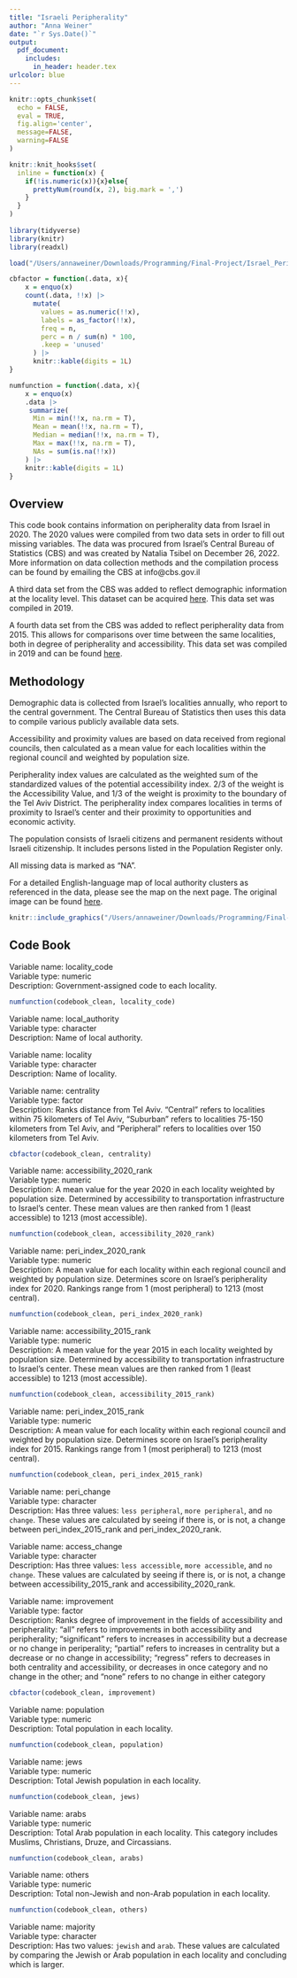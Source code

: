 ```yaml
---
title: "Israeli Peripherality"
author: "Anna Weiner"
date: "`r Sys.Date()`"
output: 
  pdf_document:
    includes:
      in_header: header.tex
urlcolor: blue
---
```


```r
knitr::opts_chunk$set(
  echo = FALSE, 
  eval = TRUE, 
  fig.align='center',
  message=FALSE, 
  warning=FALSE
)

knitr::knit_hooks$set(
  inline = function(x) {
    if(!is.numeric(x)){x}else{
      prettyNum(round(x, 2), big.mark = ',')
    }
  }
)
  
library(tidyverse)
library(knitr)
library(readxl)

load("/Users/annaweiner/Downloads/Programming/Final-Project/Israel_Peripherality_Data.RData")

cbfactor = function(.data, x){
    x = enquo(x)
    count(.data, !!x) |>
      mutate(
        values = as.numeric(!!x),
        labels = as_factor(!!x),
        freq = n,
        perc = n / sum(n) * 100,
        .keep = 'unused'
      ) |>
      knitr::kable(digits = 1L)
}

numfunction = function(.data, x){
    x = enquo(x)
    .data |>
     summarize(
      Min = min(!!x, na.rm = T),
      Mean = mean(!!x, na.rm = T),
      Median = median(!!x, na.rm = T),
      Max = max(!!x, na.rm = T),
      NAs = sum(is.na(!!x))
    ) |>
    knitr::kable(digits = 1L)   
}    
```

## Overview
This code book contains information on peripherality data from Israel in 2020. The 2020 values were compiled from two data sets in order to fill out missing variables. The data was procured from Israel's Central Bureau of Statistics (CBS) and was created by Natalia Tsibel on December 26, 2022. More information on data collection methods and the compilation process can be found by emailing the CBS at info@cbs.gov.il

A third data set from the CBS was added to reflect demographic information at the locality level. This dataset can be acquired [here](https://www.cbs.gov.il/he/publications/Pages/2017/%D7%90%D7%95%D7%9B%D7%9C%D7%95%D7%A1%D7%99%D7%99%D7%94-%D7%95%D7%9E%D7%A8%D7%9B%D7%99%D7%91%D7%99-%D7%92%D7%99%D7%93%D7%95%D7%9C-%D7%91%D7%99%D7%99%D7%A9%D7%95%D7%91%D7%99%D7%9D-%D7%95%D7%91%D7%90%D7%96%D7%95%D7%A8%D7%99%D7%9D-%D7%A1%D7%98%D7%98%D7%99%D7%A1%D7%98%D7%99%D7%99%D7%9D-2017.aspx). This data set was compiled in 2019.

A fourth data set from the CBS was added to reflect peripherality data from 2015. This allows for comparisons over time between the same localities, both in degree of peripherality and accessibility. This data set was compiled in 2019 and can be found [here](https://www.cbs.gov.il/he/publications/Pages/2019/%D7%9E%D7%93%D7%93-%D7%A4%D7%A8%D7%99%D7%A4%D7%A8%D7%99%D7%90%D7%9C%D7%99%D7%95%D7%AA-%D7%A9%D7%9C-%D7%99%D7%99%D7%A9%D7%95%D7%91%D7%99%D7%9D-%D7%95%D7%A9%D7%9C-%D7%A8%D7%A9%D7%95%D7%99%D7%95%D7%AA-%D7%9E%D7%A7%D7%95%D7%9E%D7%99%D7%95%D7%AA-2015.aspx). 

## Methodology
Demographic data is collected from Israel's localities annually, who report to the central government. The Central Bureau of Statistics then uses this data to compile various publicly available data sets.  

Accessibility and proximity values are based on data received from regional councils, then calculated as a mean value for each localities within the regional council and weighted by population size. 

Peripherality index values are calculated as the weighted sum of the standardized values of the potential accessibility index. 2/3 of the weight is the Accessibility Value, and 1/3 of the weight is proximity to the boundary of the Tel Aviv District. The peripherality index compares localities in terms of proximity to Israel's center and their proximity to opportunities and economic activity.

The population consists of Israeli citizens and permanent residents without Israeli citizenship. It includes persons listed in the Population Register only. 

All missing data is marked as "NA".

For a detailed English-language map of local authority clusters as referenced in the data, please see the map on the next page. The original image can be found [here](https://www.cbs.gov.il/he/pages/search/SearchResultsMain.aspx?k=peripherality#Default=%7B%22k%22%3A%22peripherality%22%2C%22s%22%3A11%2C%22l%22%3A1037%7D#8af72ebd-bbdb-4069-a27e-d6fc4b1c7b66=%7B%22k%22%3A%22peripherality%22%2C%22l%22%3A1037%7D#b4f5fa70-e25e-4e03-b36e-6dfca3f3ce8d=%7B%22k%22%3A%22peripherality%22%2C%22l%22%3A1037%7D).

```r
knitr::include_graphics("/Users/annaweiner/Downloads/Programming/Final-Project/Israel_map_peripherality.pdf")
```

## Code Book

Variable name: locality_code      
Variable type: numeric      
Description: Government-assigned code to each locality.    
```r
numfunction(codebook_clean, locality_code)
```

Variable name: local_authority      
Variable type: character       
Description: Name of local authority.

Variable name: locality       
Variable type: character         
Description: Name of locality.       

Variable name: centrality       
Variable type: factor        
Description: Ranks distance from Tel Aviv. "Central" refers to localities within 75 kilometers of Tel Aviv, "Suburban" refers to localities 75-150 kilometers from Tel Aviv, and "Peripheral" refers to localities over 150 kilometers from Tel Aviv.         
```r
cbfactor(codebook_clean, centrality)
```

Variable name: accessibility_2020_rank        
Variable type: numeric      
Description: A mean value for the year 2020 in each locality weighted by population size. Determined by accessibility to transportation infrastructure to Israel's center. These mean values are then ranked from 1 (least accessible) to 1213 (most accessible).       
```r
numfunction(codebook_clean, accessibility_2020_rank)
```

Variable name: peri_index_2020_rank       
Variable type: numeric      
Description: A mean value for each locality within each regional council and weighted by population size. Determines score on Israel's peripherality index for 2020. Rankings range from 1 (most peripheral) to 1213 (most central).     
```r
numfunction(codebook_clean, peri_index_2020_rank)
```

Variable name: accessibility_2015_rank       
Variable type: numeric        
Description: A mean value for the year 2015 in each locality weighted by population size. Determined by accessibility to transportation infrastructure to Israel's center. These mean values are then ranked from 1 (least accessible) to 1213 (most accessible).       
```r
numfunction(codebook_clean, accessibility_2015_rank)
```

Variable name: peri_index_2015_rank       
Variable type: numeric      
Description: A mean value for each locality within each regional council and weighted by population size. Determines score on Israel's peripherality index for 2015. Rankings range from 1 (most peripheral) to 1213 (most central).     
```r
numfunction(codebook_clean, peri_index_2015_rank)
```

Variable name: peri_change    
Variable type: character      
Description: Has three values: `less peripheral`, `more peripheral`, and `no change`. These values are calculated by seeing if there is, or is not, a change between peri_index_2015_rank and peri_index_2020_rank.    

Variable name: access_change   
Variable type: character             
Description: Has three values: `less accessible`, `more accessible`, and `no change`. These values are calculated by seeing if there is, or is not, a change between accessibility_2015_rank and accessibility_2020_rank.    

Variable name: improvement       
Variable type: factor       
Description: Ranks degree of improvement in the fields of accessibility and peripherality: "all" refers to improvements in both accessibility and peripherality; "significant" refers to increases in accessibility but a decrease or no change in periperality; "partial" refers to increases in centrality but a decrease or no change in accessibility; "regress" refers to decreases in both centrality and accessibility, or decreases in once category and no change in the other; and "none" refers to no change in either category               
```r
cbfactor(codebook_clean, improvement)
```

Variable name: population   
Variable type: numeric      
Description: Total population in each locality.   
```r
numfunction(codebook_clean, population)
```

Variable name: jews     
Variable type: numeric      
Description: Total Jewish population in each locality.   
```r
numfunction(codebook_clean, jews)
```

Variable name: arabs    
Variable type: numeric      
Description: Total Arab population in each locality. This category includes Muslims, Christians, Druze, and Circassians.   
```r
numfunction(codebook_clean, arabs)
```

Variable name: others   
Variable type: numeric      
Description: Total non-Jewish and non-Arab population in each locality.    
```r
numfunction(codebook_clean, others)
```

Variable name: majority   
Variable type: character         
Description: Has two values: `jewish` and `arab`. These values are calculated by comparing the Jewish or Arab population in each locality and concluding which is larger.    